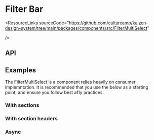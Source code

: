
<Meta of={FilterMultiSelectStories} />

# Filter Bar

<ResourceLinks
  sourceCode="https://github.com/cultureamp/kaizen-design-system/tree/main/packages/components/src/FilterMultiSelect"

/>

<KAIOInstallation exportNames="FilterMultiSelect" />

## API

<NoClipCanvas of={FilterMultiSelectStories.Playground} />
<Controls of={FilterMultiSelectStories.Playground} />

## Examples

The FilterMultiSelect is a component relies heavily on consumer implemntation. It is recommended that you use the below as a starting point, and ensure you follow best a11y practices.

### With sections

<Canvas of={FilterMultiSelectStories.WithSections} />

### With section headers

<Canvas of={FilterMultiSelectStories.WithSectionHeaders} />

### Async

<Canvas of={FilterMultiSelectStories.Async} />
